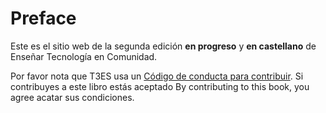 # Preface {.unnumbered}

Este es el sitio web de la segunda edición **en progreso** y **en castellano** de Enseñar Tecnología en Comunidad.

Por favor nota que T3ES usa un [Código de conducta para contribuir](https://contributor-covenant.org/version/2/0/CODE_OF_CONDUCT.html). Si contribuyes a este libro estás aceptado By contributing to this book, you agree acatar sus condiciones.
